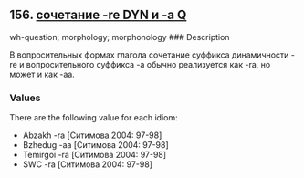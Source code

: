 ## 156. <a href =  'https://agricolamz.github.io/The_Circassian_Isoglosses_Database/156.html'>сочетание -re DYN и -a Q</a>
wh-question; morphology; morphonology
### Description

В вопросительных формах глагола сочетание суффикса динамичности -re и вопросительного суффикса -a обычно реализуется как -ra, но может и как -aa.

### Values
There are the following value for each idiom:

* Abzakh  -ra [Ситимова 2004: 97-98] 
* Bzhedug  -aa [Ситимова 2004: 97-98] 
* Temirgoi  -ra [Ситимова 2004: 97-98] 
* SWC  -ra [Ситимова 2004: 97-98] 

